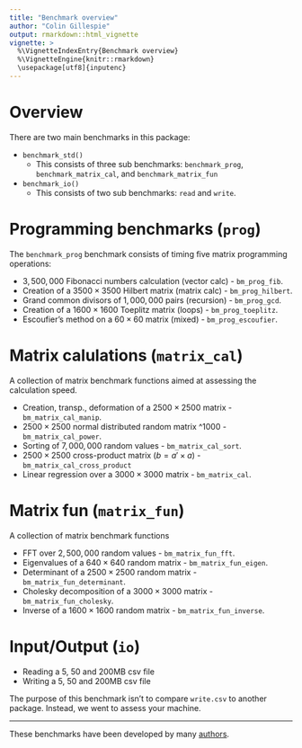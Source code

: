 ```yaml
---
title: "Benchmark overview"
author: "Colin Gillespie"
output: rmarkdown::html_vignette
vignette: >
  %\VignetteIndexEntry{Benchmark overview}
  %\VignetteEngine{knitr::rmarkdown}
  \usepackage[utf8]{inputenc}
---
```



# Overview

There are two main benchmarks in this package:

  * `benchmark_std()`
    - This consists of three sub benchmarks: `benchmark_prog`, 
    `benchmark_matrix_cal`, and `benchmark_matrix_fun`
  * `benchmark_io()`
    - This consists of two sub benchmarks: `read` and `write`.

# Programming benchmarks (`prog`)

The `benchmark_prog` benchmark consists of timing five matrix programming operations: 

  * $3,500,000$ Fibonacci numbers calculation (vector calc) - `bm_prog_fib`.
  * Creation of a $3500 \times 3500$ Hilbert matrix (matrix calc) - `bm_prog_hilbert`.
  * Grand common divisors of $1,000,000$ pairs (recursion) - `bm_prog_gcd`.
  * Creation of a $1600\times 1600$ Toeplitz matrix (loops) - `bm_prog_toeplitz`.
  * Escoufier's method on a $60\times 60$ matrix (mixed) - `bm_prog_escoufier`.

# Matrix calulations (`matrix_cal`)

A collection of matrix benchmark functions aimed at assessing the calculation speed.

  * Creation, transp., deformation of a $2500\times 2500$ matrix - `bm_matrix_cal_manip`.
  * $2500\times2500$ normal distributed random matrix ^1000 - `bm_matrix_cal_power`.
  * Sorting of $7,000,000$ random values - `bm_matrix_cal_sort`.
  * $2500\times 2500$ cross-product matrix ($b = a' \times a$) - `bm_matrix_cal_cross_product`
  * Linear regression over a $3000 \times 3000$ matrix - `bm_matrix_cal`.

# Matrix fun (`matrix_fun`)

A collection of matrix benchmark functions

  * FFT over $2,500,000$ random values - `bm_matrix_fun_fft`.
  * Eigenvalues of a $640\times 640$ random matrix - `bm_matrix_fun_eigen`.
  * Determinant of a $2500 \times 2500$ random matrix - `bm_matrix_fun_determinant`.
  * Cholesky decomposition of a $3000 \times 3000$ matrix - `bm_matrix_fun_cholesky`.
  * Inverse of a $1600 \times 1600$ random matrix - `bm_matrix_fun_inverse`.

# Input/Output (`io`)

  * Reading a $5$, $50$ and $200$MB csv file
  * Writing a $5$, $50$ and $200$MB csv file
  
The purpose of this benchmark isn't to compare `write.csv` to another package. Instead, 
we went to assess your machine.


--- 

These benchmarks have been developed by many [authors](http://r.research.att.com/benchmarks/R-benchmark-25.R). 
